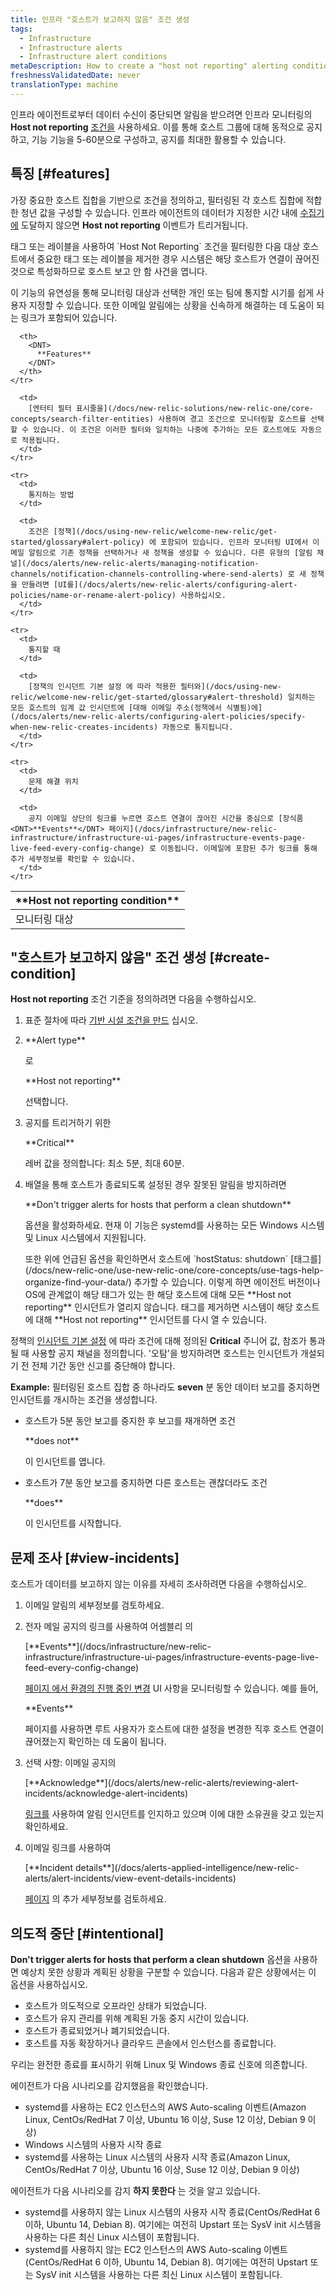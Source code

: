```yaml
---
title: 인프라 "호스트가 보고하지 않음" 조건 생성
tags:
  - Infrastructure
  - Infrastructure alerts
  - Infrastructure alert conditions
metaDescription: How to create a "host not reporting" alerting condition for infrastructure monitoring.
freshnessValidatedDate: never
translationType: machine
---
```


인프라 에이전트로부터 데이터 수신이 중단되면 알림을 받으려면 인프라 모니터링의 <DNT>**Host not reporting**</DNT> [조건을](/docs/infrastructure/new-relic-infrastructure/configuration/infrastructure-alerts-add-edit-or-view-host-alert-information) 사용하세요. 이를 통해 호스트 그룹에 대해 동적으로 공지하고, 기능 기능을 5-60분으로 구성하고, <InlinePopover type="alerts"/>공지를 최대한 활용할 수 있습니다.

## 특징 [#features]

가장 중요한 호스트 집합을 기반으로 조건을 정의하고, 필터링된 각 호스트 집합에 적합한 청년 값을 구성할 수 있습니다. 인프라 에이전트의 데이터가 지정한 시간 내에 [수집기에](/docs/accounts-partnerships/education/getting-started-new-relic/glossary#collector) 도달하지 않으면 <DNT>**Host not reporting**</DNT> 이벤트가 트리거됩니다.

<Callout variant="caution">
  태그 또는 레이블을 사용하여 `Host Not Reporting` 조건을 필터링한 다음 대상 호스트에서 중요한 태그 또는 레이블을 제거한 경우 시스템은 해당 호스트가 연결이 끊어진 것으로 특성화하므로 호스트 보고 안 함 사건을 엽니다.
</Callout>

이 기능의 유연성을 통해 모니터링 대상과 선택한 개인 또는 팀에 통지할 시기를 쉽게 사용자 지정할 수 있습니다. 또한 이메일 알림에는 상황을 신속하게 해결하는 데 도움이 되는 링크가 포함되어 있습니다.

<table>
  <thead>
    <tr>
      <th style={{ width: "200px" }}>
        <DNT>
          **Host not reporting condition**
        </DNT>
      </th>

      <th>
        <DNT>
          **Features**
        </DNT>
      </th>
    </tr>
  </thead>

  <tbody>
    <tr>
      <td>
        모니터링 대상
      </td>

      <td>
        [엔터티 필터 표시줄을](/docs/new-relic-solutions/new-relic-one/core-concepts/search-filter-entities) 사용하여 경고 조건으로 모니터링할 호스트를 선택할 수 있습니다. 이 조건은 이러한 필터와 일치하는 나중에 추가하는 모든 호스트에도 자동으로 적용됩니다.
      </td>
    </tr>

    <tr>
      <td>
        통지하는 방법
      </td>

      <td>
        조건은 [정책](/docs/using-new-relic/welcome-new-relic/get-started/glossary#alert-policy) 에 포함되어 있습니다. 인프라 모니터링 UI에서 이메일 알림으로 기존 정책을 선택하거나 새 정책을 생성할 수 있습니다. 다른 유형의 [알림 채널](/docs/alerts/new-relic-alerts/managing-notification-channels/notification-channels-controlling-where-send-alerts) 로 새 정책을 만들려면 [UI를](/docs/alerts/new-relic-alerts/configuring-alert-policies/name-or-rename-alert-policy) 사용하십시오.
      </td>
    </tr>

    <tr>
      <td>
        통지할 때
      </td>

      <td>
        [정책의 인시던트 기본 설정 에 따라 적용한 필터와](/docs/using-new-relic/welcome-new-relic/get-started/glossary#alert-threshold) 일치하는 모든 호스트의 임계 값 인시던트에 [대해 이메일 주소(정책에서 식별됨)에](/docs/alerts/new-relic-alerts/configuring-alert-policies/specify-when-new-relic-creates-incidents) 자동으로 통지됩니다.
      </td>
    </tr>

    <tr>
      <td>
        문제 해결 위치
      </td>

      <td>
        공지 이메일 상단의 링크를 누르면 호스트 연결이 끊어진 시간을 중심으로 [장식품 <DNT>**Events**</DNT> 페이지](/docs/infrastructure/new-relic-infrastructure/infrastructure-ui-pages/infrastructure-events-page-live-feed-every-config-change) 로 이동됩니다. 이메일에 포함된 추가 링크를 통해 추가 세부정보를 확인할 수 있습니다.
      </td>
    </tr>
  </tbody>
</table>

## "호스트가 보고하지 않음" 조건 생성 [#create-condition]

<DNT>**Host not reporting**</DNT> 조건 기준을 정의하려면 다음을 수행하십시오.

1. 표준 절차에 따라 [기반 시설 조건을 만드](/docs/infrastructure/new-relic-infrastructure/configuration/infrastructure-alerts-add-edit-or-view-host-alert-information) 십시오.

2. <DNT>
     **Alert type**
   </DNT>

   로

   <DNT>
     **Host not reporting**
   </DNT>

   선택합니다.

3. 공지를 트리거하기 위한

   <DNT>
     **Critical**
   </DNT>

   레버 값을 정의합니다: 최소 5분, 최대 60분.

4. 배열을 통해 호스트가 종료되도록 설정된 경우 잘못된 알림을 방지하려면

   <DNT>
     **Don't trigger alerts for hosts that perform a clean shutdown**
   </DNT>

   옵션을 활성화하세요. 현재 이 기능은 systemd를 사용하는 모든 Windows 시스템 및 Linux 시스템에서 지원됩니다.

   <Callout variant="tip">
     또한 위에 언급된 옵션을 확인하면서 호스트에 `hostStatus: shutdown` [태그를](/docs/new-relic-one/use-new-relic-one/core-concepts/use-tags-help-organize-find-your-data/) 추가할 수 있습니다. 이렇게 하면 에이전트 버전이나 OS에 관계없이 해당 태그가 있는 한 해당 호스트에 대해 모든 <DNT>**Host not reporting**</DNT> 인시던트가 열리지 않습니다. 태그를 제거하면 시스템이 해당 호스트에 대해 <DNT>**Host not reporting**</DNT> 인시던트를 다시 열 수 있습니다.
   </Callout>

정책의 [인시던트 기본 설정](/docs/alerts/new-relic-alerts/configuring-alert-policies/specify-when-new-relic-creates-incidents) 에 따라 조건에 대해 정의된 <DNT>**Critical**</DNT> 주니어 값, 참조가 통과될 때 사용할 공지 채널을 정의합니다. '오탐'을 방지하려면 호스트는 인시던트가 개설되기 전 전체 기간 동안 신고를 중단해야 합니다.

<DNT>**Example:**</DNT> 필터링된 호스트 집합 중 하나라도 <DNT>**seven**</DNT> 분 동안 데이터 보고를 중지하면 인시던트를 개시하는 조건을 생성합니다.

* 호스트가 5분 동안 보고를 중지한 후 보고를 재개하면 조건

  <DNT>
    **does not**
  </DNT>

  이 인시던트를 엽니다.

* 호스트가 7분 동안 보고를 중지하면 다른 호스트는 괜찮더라도 조건

  <DNT>
    **does**
  </DNT>

  이 인시던트를 시작합니다.

## 문제 조사 [#view-incidents]

호스트가 데이터를 보고하지 않는 이유를 자세히 조사하려면 다음을 수행하십시오.

1. 이메일 알림의 세부정보를 검토하세요.

2. 전자 메일 공지의 링크를 사용하여 어셈블리 의

   <DNT>
     [**Events**](/docs/infrastructure/new-relic-infrastructure/infrastructure-ui-pages/infrastructure-events-page-live-feed-every-config-change)
   </DNT>

   [페이지 에서 환경의 진행 중인 변경](/docs/infrastructure/new-relic-infrastructure/infrastructure-ui-pages/infrastructure-events-page-live-feed-every-config-change) UI 사항을 모니터링할 수 있습니다. 예를 들어,

   <DNT>
     **Events**
   </DNT>

   페이지를 사용하면 루트 사용자가 호스트에 대한 설정을 변경한 직후 호스트 연결이 끊어졌는지 확인하는 데 도움이 됩니다.

3. 선택 사항: 이메일 공지의

   <DNT>
     [**Acknowledge**](/docs/alerts/new-relic-alerts/reviewing-alert-incidents/acknowledge-alert-incidents)
   </DNT>

   [링크를](/docs/alerts/new-relic-alerts/reviewing-alert-incidents/acknowledge-alert-incidents) 사용하여 알림 인시던트를 인지하고 있으며 이에 대한 소유권을 갖고 있는지 확인하세요.

4. 이메일 링크를 사용하여

   <DNT>
     [**Incident details**](/docs/alerts-applied-intelligence/new-relic-alerts/alert-incidents/view-event-details-incidents)
   </DNT>

   [페이지](/docs/alerts-applied-intelligence/new-relic-alerts/alert-incidents/view-event-details-incidents) 의 추가 세부정보를 검토하세요.

## 의도적 중단 [#intentional]

<DNT>**Don't trigger alerts for hosts that perform a clean shutdown**</DNT> 옵션을 사용하면 예상치 못한 상황과 계획된 상황을 구분할 수 있습니다. 다음과 같은 상황에서는 이 옵션을 사용하십시오.

* 호스트가 의도적으로 오프라인 상태가 되었습니다.
* 호스트가 유지 관리를 위해 계획된 가동 중지 시간이 있습니다.
* 호스트가 종료되었거나 폐기되었습니다.
* 호스트를 자동 확장하거나 클라우드 콘솔에서 인스턴스를 종료합니다.

우리는 완전한 종료를 표시하기 위해 Linux 및 Windows 종료 신호에 의존합니다.

에이전트가 다음 시나리오를 감지했음을 확인했습니다.

* systemd를 사용하는 EC2 인스턴스의 AWS Auto-scaling 이벤트(Amazon Linux, CentOs/RedHat 7 이상, Ubuntu 16 이상, Suse 12 이상, Debian 9 이상)
* Windows 시스템의 사용자 시작 종료
* systemd를 사용하는 Linux 시스템의 사용자 시작 종료(Amazon Linux, CentOs/RedHat 7 이상, Ubuntu 16 이상, Suse 12 이상, Debian 9 이상)

에이전트가 다음 시나리오를 감지 **하지 못한다** 는 것을 알고 있습니다.

* systemd를 사용하지 않는 Linux 시스템의 사용자 시작 종료(CentOs/RedHat 6 이하, Ubuntu 14, Debian 8). 여기에는 여전히 Upstart 또는 SysV init 시스템을 사용하는 다른 최신 Linux 시스템이 포함됩니다.
* systemd를 사용하지 않는 EC2 인스턴스의 AWS Auto-scaling 이벤트(CentOs/RedHat 6 이하, Ubuntu 14, Debian 8). 여기에는 여전히 Upstart 또는 SysV init 시스템을 사용하는 다른 최신 Linux 시스템이 포함됩니다.
